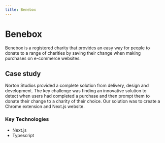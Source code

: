 ```yaml
---
title: Benebox
---
```


# Benebox

Benebox is a registered charity that provides an easy way for people to donate to a range of charities by saving their change when making purchases on e-commerce websites.

## Case study

Norton Studios provided a complete solution from delivery, design and development. The key challenge was finding an innovative solution to detect when users had completed a purchase and then prompt them to donate their change to a charity of their choice. Our solution was to create a Chrome extension and Next.js website.

### Key Technologies

- Next.js
- Typescript

